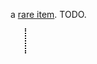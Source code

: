 {{FixTitle}}
a [[Items#rare item|rare item]]. TODO.

{{Item|<nowiki>[a]</nowiki>}}
<div style="border-left:2px dotted black; margin:10px 23px; height:40px;"></div>
{{Desc
|keycard type a
|it describes itself as a security clearance card, with access limited to "group a".
|not craftable
|weighs 1 units
|internal name (for bot developers): keycard_a
|finding:
|''please edit this section''
}}